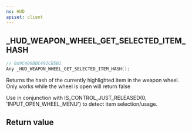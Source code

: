 ```yaml
---
ns: HUD
apiset: client
---
```

## _HUD_WEAPON_WHEEL_GET_SELECTED_ITEM_HASH

```c
// 0x9C409BBC492CB5B1
Any _HUD_WEAPON_WHEEL_GET_SELECTED_ITEM_HASH();
```

Returns the hash of the currently highlighted item in the weapon wheel.
Only works while the wheel is open will return false

Use in conjunction with IS_CONTROL_JUST_RELEASED(0, 'INPUT_OPEN_WHEEL_MENU') to detect item selection/usage.


## Return value